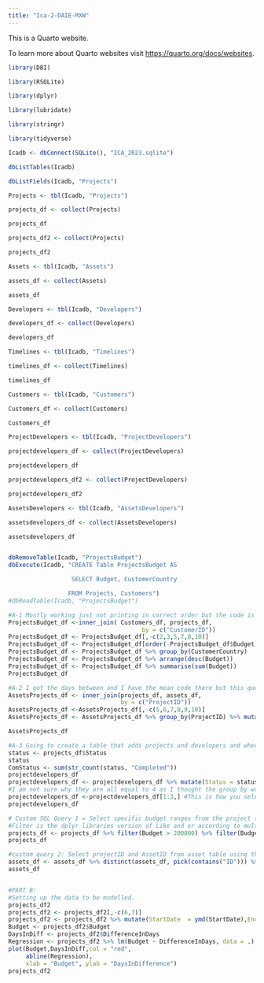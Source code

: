```yaml
---
title: "Ica-2-DAIE-MXW"
---
```


This is a Quarto website.

To learn more about Quarto websites visit <https://quarto.org/docs/websites>.

```r
library(DBI)

library(RSQLite)

library(dplyr)

library(lubridate)

library(stringr)

library(tidyverse)

Icadb <- dbConnect(SQLite(), "ICA_2023.sqlite")

dbListTables(Icadb)

dbListFields(Icadb, "Projects")

Projects <- tbl(Icadb, "Projects")

projects_df <- collect(Projects)

projects_df

projects_df2 <- collect(Projects)

projects_df2

Assets <- tbl(Icadb, "Assets")

assets_df <- collect(Assets)

assets_df

Developers <- tbl(Icadb, "Developers")

developers_df <- collect(Developers)

developers_df

Timelines <- tbl(Icadb, "Timelines")

timelines_df <- collect(Timelines)

timelines_df

Customers <- tbl(Icadb, "Customers")

Customers_df <- collect(Customers)

Customers_df

ProjectDevelopers <- tbl(Icadb, "ProjectDevelopers")

projectdevelopers_df <- collect(ProjectDevelopers)

projectdevelopers_df

projectdevelopers_df2 <- collect(ProjectDevelopers)

projectdevelopers_df2

AssetsDevelopers <- tbl(Icadb, "AssetsDevelopers")

assetsdevelopers_df <- collect(AssetsDevelopers)

assetsdevelopers_df


dbRemoveTable(Icadb, "ProjectsBudget")
dbExecute(Icadb, "CREATE Table ProjectsBudget AS

                  SELECT Budget, CustomerCountry

                 FROM Projects, Customers")
#dbReadTable(Icadb, "ProjectsBudget")

#A-1 Mostly working just not printing in correct order but the code is all there
ProjectsBudget_df <-inner_join( Customers_df, projects_df,
                                      by = c("CustomerID"))
ProjectsBudget_df <- ProjectsBudget_df[,-c(2,3,5,7,8,10)]
ProjectsBudget_df <- ProjectsBudget_df[order(-ProjectsBudget_df$Budget),] # Should showcase the order correctly but it no longer does. This works before the summarise?
ProjectsBudget_df <- ProjectsBudget_df %>% group_by(CustomerCountry)
ProjectsBudget_df <- ProjectsBudget_df %>% arrange(desc(Budget))
ProjectsBudget_df <- ProjectsBudget_df %>% summarise(sum(Budget))
ProjectsBudget_df

#A-2 I got the days between and I have the mean code there but this question would not cooperate with me at all
AssetsProjects_df <- inner_join(projects_df, assets_df,
                                by = c("ProjectID"))
AssetsProjects_df <-AssetsProjects_df[,-c(5,6,7,8,9,10)]
AssetsProjects_df <- AssetsProjects_df %>% group_by(ProjectID) %>% mutate(EndDate = ymd(EndDate),StartDate = ymd(StartDate)) %>% mutate(diff=as.numeric(difftime(EndDate, StartDate, units = "days"))) %>% mutate(meanDays = mean(diff)) 

AssetsProjects_df

#A-3 Going to create a table that adds projects and developers and where the project is completed it will print that out
status <- projects_df$Status
status
ComStatus <- sum(str_count(status, "Completed"))
projectdevelopers_df
projectdevelopers_df <- projectdevelopers_df %>% mutate(Status = status) %>% group_by(DeveloperID) %>% summarize(DevComplete = ComStatus) %>% arrange(desc(ComStatus))
#I am not sure why they are all equal to 4 as I thought the group by would split it per case but This is the basics of How you would do this question
projectdevelopers_df <-projectdevelopers_df[1:3,] #This is how you select the top 3 values
projectdevelopers_df

# Custom SQL Query 1 = Select specific budget ranges from the project table 
#Filter is the dplyr libraries version of Like and or according to multiple articles I read https://sebastiansauer.github.io/dplyr_filter/ and https://stackoverflow.com/questions/32829358/dplyr-filter-with-sql-like-wildcard
projects_df <- projects_df %>% filter(Budget > 200000) %>% filter(Budget < 350000)
projects_df

#custom query 2: Select projectID and AssetID from asset table using the distinct function and the arrange which is dplyrs version of the SQL query DISTINCT and ORDER_BY Reference: https://sparkbyexamples.com/r-programming/dplyr-arrange-function-in-r/#:~:text=R%20arrange()%20Ascending%20Order,either%20ascending%20or%20descending%20order.
assets_df <- assets_df %>% distinct(assets_df, pick(contains("ID"))) %>% arrange(desc(AssetID)) %>% arrange(desc(ProjectID))
assets_df


#PART B:
#Setting up the data to be modelled.
projects_df2
projects_df2 <- projects_df2[,-c(6,7)]
projects_df2 <- projects_df2 %>% mutate(StartDate  = ymd(StartDate),EndDate = ymd(EndDate)) %>% mutate(DifferenceInDays = as.numeric(difftime(EndDate, StartDate, units = "days")))
Budget <- projects_df2$Budget
DaysInDiff <- projects_df2$DifferenceInDays
Regression <- projects_df2 %>% lm(Budget ~ DifferenceInDays, data = .) %>% summary()
plot(Budget,DaysInDiff,col = "red",
     abline(Regression),
     xlab = "Budget", ylab = "DaysInDifference")
projects_df2


```
